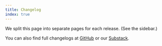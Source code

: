 ```yaml
---
title: Changelog
index: true
---
```


We split this page into separate pages for each release. (See the sidebar.)

You can also find full changelogs at [GitHub](https://github.com/quantified-uncertainty/squiggle/releases) or our [Substack](https://quri.substack.com/t/squiggle).
